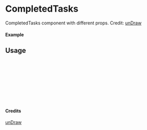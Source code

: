
<Meta of={CompletedTasks} title="unDraw/CompletedTasks" />

# CompletedTasks

CompletedTasks component with different props.
Credit: [unDraw](https://undraw.co/illustrations)

#### Example

<Canvas of={CompletedTasks.Primary} />

## Usage

```ts
import { CompletedTasks } from "yadl-ui";

const Example = () => {
  return (
      <CompletedTasks />
  );
};

export default Example;
```

#### Credits
[unDraw](https://undraw.co/illustrations)
